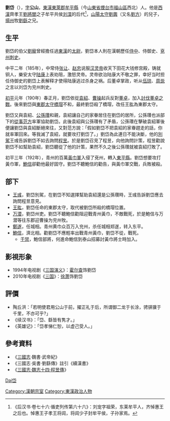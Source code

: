 {{Otheruses|subject=東漢末年兗州刺史|other='''同名同姓同表字'''的漢末曹操的部將|劉岱 (沛國)}}
{{Otheruses|刘岱}}
'''劉岱'''（{{bd|2世紀||192年|catIdx=L刘}}），[[表字|字]]'''公山'''，[[東漢|東漢]][[東萊郡|東萊郡]][[牟平縣|牟平縣]]（今[[山東省|山東省]][[煙台市|煙台市]][[福山區|福山區]]西北）人。他是[[西漢|西漢]]齊孝王[[劉將閭|劉將閭]]之子牟平共侯[[刘渫|刘渫]]的后代<ref>《后汉书·卷七十六·循吏列传第六十六》：刘宠字祖荣，东莱牟平人，齐悼惠王之后也。悼惠王子孝王将闾，将闾少子封牟平侯，子孙家焉。</ref>，[[山陽郡|山陽]][[太守|太守]][[劉輿|劉輿]]（又名[[劉方|劉方]]）的兒子，[[揚州|揚州]]牧[[劉繇|劉繇]]之兄。

== 生平 ==
劉岱的伯父[[刘宠_(东莱)|劉寵]]曾經擔任過[[東漢|東漢]]的[[太尉|太尉]]，劉岱本人則在漢朝歷任[[侍中|侍中]]、侍御史、[[兗州|兗州]][[刺史|刺史]]。

中平二年（185年），中常侍[[张让|张让]]、[[赵忠|赵忠]]说服[[汉灵帝|汉灵帝]]收天下田花大钱修宫殿，铸就铜人，樂安太守[[陆康|陆康]]上表劝阻，激怒灵帝。灵帝欲治陆康大不敬之罪，幸好当时担任侍御史的劉岱上表解释才使得陆康逃过杀身之祸。后董卓掌政，听从[[伍琼|伍琼]]、[[周毖|周毖]]之言以刘岱为兖州刺史。

[[初平_(年号)|初平]]元年（190年）春正月，劉岱依從[[袁紹|袁紹]]、[[曹操|曹操]]起兵反對[[董卓|董卓]]，加入[[討伐董卓之戰|討伐董卓之戰]]。後來劉岱與[[東郡|東郡]][[太守|太守]][[橋瑁|橋瑁]]不和，最終劉岱殺了橋瑁，改任王肱為東郡太守。

劉岱又與袁紹、[[公孫瓚|公孫瓚]]和親，袁紹讓自己的家眷居住在劉岱的居所，公孫瓚也派部下的[[從事|從事]][[范方|范方]]率軍協助劉岱。此後袁紹與公孫瓚有了矛盾，公孫瓚在擊破袁紹軍後便讓劉岱與袁紹斷絕來往，又對范方說：「假如劉岱不把袁紹的家眷趕走的話，你就率軍回來。等我滅了袁紹，就要攻打劉岱了。」劉岱為此連日不能決斷，他的[[別駕|別駕]]王彧告訴劉岱不如去詢問[[程昱|程昱]]。於是劉岱召見了程昱，向他詢問計策，程昱勸說劉岱不如幫助袁紹，劉岱聽從了他的計策，果然不久之後公孫瓚就被袁紹打敗了。

初平三年（192年），青州的百萬[[黃巾軍|黃巾軍]]入侵了兗州，轉入[[東平縣|東平縣]]。劉岱想要攻打黃巾軍，[[鮑信|鮑信]]卻勸他最好固守。劉岱不聽鮑信的勸告，與黃巾軍交戰，兵敗被殺。

== 部下 ==
* [[王彧|王彧]]，劉岱別駕，在劉岱不知選擇幫助袁紹還是公孫瓚時，王彧告訴劉岱應去詢問程昱意見。
* [[王肱|王肱]]，劉岱任命的東郡太守，取代被劉岱所殺的橋瑁位置。
* [[万潜|万潜]]，劉岱州吏。劉岱不聽鮑信勸阻迎戰青州黃巾，不敵戰死，於是鮑信与万潜等往东郡迎曹操为兖州牧。
* [[鄭遂|鄭遂]]，任城相。青州黄巾众百万入兖州，杀任城相郑遂，转入东平。
* [[鮑信|鮑信]]，濟北相。勸劉岱不應輕率出戰青州黃巾，劉岱不從，戰死。
** [[于禁|于禁]]，鮑信部將，何進命鮑信到泰山招募討黃巾將士時加入。

== 影視形象 ==
*1994年电视剧《[[三国演义_(電視劇)|三国演义]]》：[[霍尔查|霍尔查]]饰劉岱
*2010年电视剧《[[三国_(電視劇)|三国]]》：[[徐萧|徐萧]]饰劉岱

== 評價 ==
* 陶丘洪：「若明使君用公山于前，擢正礼于后，所谓御二龙于长涂，骋骐骥于千里，不亦可乎?」
* 《续汉书》：「岱、繇皆有隽才。」
* 《英雄记》：「岱孝悌仁恕，以虚己受人。」

== 參考資料 ==
* 《[[三國志|三國志]]·魏書·武帝紀》
* 《三國志·吳書·劉繇傳》註引《續漢書》
* 《[[s:三國志/卷14#程昱|三國志·魏志十四·程昱傳]]》
{{reflist}}

{{Authority control}}
{{DEFAULTSORT:Liu刘}}
[[category:劉姓|Dai岱]]
[[Category:漢朝宗室|Category:漢朝宗室]]
[[Category:東漢政治人物|Category:東漢政治人物]]